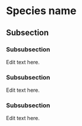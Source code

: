 # Species name

## Subsection

### Subsubsection

Edit text here.


### Subsubsection

Edit text here.


### Subsubsection

Edit text here.

\newpage

